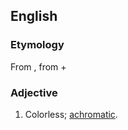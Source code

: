 ==English==

===Etymology===
From {{der|en|grc|ἄχροος|sc=polytonic}}, from {{m|grc|ἀ-||not|sc=polytonic}} + {{m|grc|χρόα||color|sc=polytonic}}

===Adjective===
{{head|en|adjective}}

# Colorless; [[achromatic]].